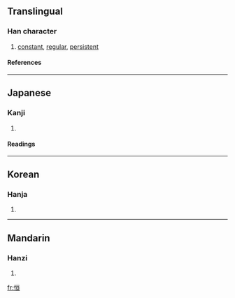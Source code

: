 {{see|恆}}

==Translingual==
===Han character===
{{Han char|rn=61|rad=心|as=06|sn=9|four=9101<sub>6</sub>|canj=心一日一 (PMAM)}}
# [[constant]], [[regular]], [[persistent]]
====References====
{{Han ref|kx=0384.130|dkj=10527|hdz=42294.050|uh=6052|ud=24658}}
----
==Japanese==
===Kanji===
{{ja-kanji|grade=c|rs=心06}}
# {{defn|Japanese}} 
====Readings====
{{ja-readings|on=[[こう]] (kō)|kun=[[つね]] (tsune), [[つねに]] (tsuneni)}}
----
==Korean==
===Hanja===
{{ko-hanja|hangeul=[[항]], [[긍]]|eumhun=|rv=hang, geung|mr=hang, kŭng|y=hang, kung}}
# {{defn|Korean}}
----
==Mandarin==
===Hanzi===
{{cmn-hanzi|tra=恆|pin=[[héng]] (heng2)|wg=heng<sup>2</sup>}}
# {{defn|Mandarin}}

[[fr:恒]]